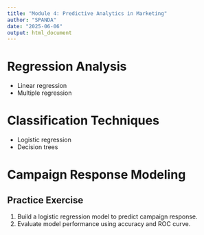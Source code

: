```yaml
---
title: "Module 4: Predictive Analytics in Marketing"
author: "SPANDA"
date: "2025-06-06"
output: html_document
---
```


# Regression Analysis

- Linear regression
- Multiple regression

# Classification Techniques

- Logistic regression
- Decision trees

# Campaign Response Modeling

## Practice Exercise

1. Build a logistic regression model to predict campaign response.
2. Evaluate model performance using accuracy and ROC curve.
